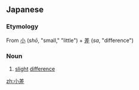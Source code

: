 ==Japanese==
{{ja-kanjitab|しょう|さ|yomi=on}}

===Etymology===
From [[小]] (''shō'', "small," "little") + [[差]] (''sa'', "difference")

===Noun===
{{ja-noun|しょうさ}}
# [[slight]] [[difference]]

[[zh:小差]]